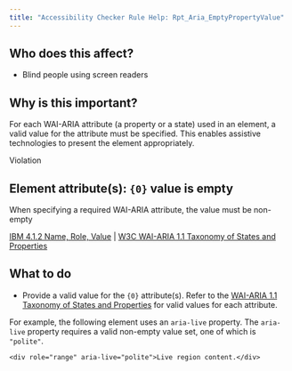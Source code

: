 ```yaml
---
title: "Accessibility Checker Rule Help: Rpt_Aria_EmptyPropertyValue"
---
```


<div className="toolHelp">
<Row>
<Column colLg={5} colMd={3} colSm={4} className="toolLeft">

## Who does this affect?

 * Blind people using screen readers

## Why is this important?

For each WAI-ARIA attribute (a property or a state) used in an element, a valid value for the attribute must be specified. This enables assistive technologies to present the element appropriately.

</Column>
<Column colLg={11} colMd={5} colSm={4} className="toolMain">

<div className="level-violation">
Violation
</div>

## Element attribute(s): `{0}` value is empty
When specifying a required WAI-ARIA attribute, the value must be non-empty

[IBM 4.1.2 Name, Role, Value](http://www.ibm.com/able/guidelines/ci162/name_role_value.html) | [W3C WAI-ARIA 1.1 Taxonomy of States and Properties](https://www.w3.org/TR/wai-aria-1.1/#state_prop_taxonomy)

<div id="elementLocation">
</div>

## What to do

 * Provide a valid value for the `{0}` attribute(s). Refer to the [WAI-ARIA 1.1 Taxonomy of States and Properties](https://www.w3.org/TR/wai-aria-1.1/#state_prop_taxonomy) for valid values for each attribute.

For example, the following element uses an `aria-live` property. The `aria-live` property requires a valid non-empty value set, one of which is `"polite"`.

```
<div role="range" aria-live="polite">Live region content.</div>
```

</Column>
</Row>
</div>
